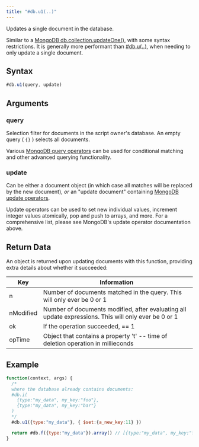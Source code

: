 ```yaml
---
title: "#db.u1(..)"
---
```


Updates a single document in the database.

Similar to a [MongoDB db.collection.updateOne()](https://www.mongodb.com/docs/manual/reference/method/db.collection.updateOne/), with some syntax restrictions. It is generally more performant than [#db.u(..)](db.u), when needing to only update a single document.

## Syntax

```js
#db.u1(query, update)
```

## Arguments

### query

Selection filter for documents in the script owner's database. An empty query ( `{}` ) selects all documents.

Various [MongoDB query operators](https://www.mongodb.com/docs/manual/reference/operator/query/) can be used for conditional matching and other advanced querying functionality.

### update

Can be either a document object (in which case all matches will be replaced by the new document), _or_ an "update document" containing [MongoDB update operators](https://www.mongodb.com/docs/manual/reference/operator/update/).

Update operators can be used to set new individual values, increment integer values atomically, pop and push to arrays, and more. For a comprehensive list, please see MongoDB's update operator documentation above.

## Return Data

An object is returned upon updating documents with this function, providing extra details about whether it succeeded:

| Key       | Information                                                                                          |
| --------- | ---------------------------------------------------------------------------------------------------- |
| n         | Number of documents matched in the query. This will only ever be 0 or 1                              |
| nModified | Number of documents modified, after evaluating all update expressions. This will only ever be 0 or 1 |
| ok        | If the operation succeeded, == 1                                                                     |
| opTime    | Object that contains a property 't' -- time of deletion operation in millieconds                     |

## Example

```js
function(context, args) {
  /*
  where the database already contains documents:
  #db.i(
    {type:"my_data", my_key:"foo"},
    {type:"my_data", my_key:"bar"}
  )
  */
  #db.u1({type:"my_data"}, { $set:{a_new_key:11} })

  return #db.f({type:"my_data"}).array() // [{type:"my_data", my_key:"foo", a_new_key:11}, {type:"my_data", my_key:"bar"}]
}
```
